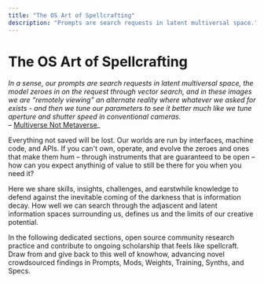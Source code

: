 ```yaml
---
title: "The OS Art of Spellcrafting"
description: "Prompts are search requests in latent multiversal space."
---
```


# The OS Art of Spellcrafting

_In a sense, our prompts are search requests in latent multiversal space, the model zeroes in on the request through vector search, and in these images we are “remotely viewing” an alternate reality where whatever we asked for exists - and then we tune our parameters to see it better much like we tune aperture and shutter speed in conventional cameras._<br />
– [Multiverse Not Metaverse](https://lspace.swyx.io/p/multiverse-not-metaverse)\_

Everything not saved will be lost. Our worlds are run by interfaces, machine code, and APIs. If you can't own, operate, and evolve the zeroes and ones that make them hum – through instruments that are guaranteed to be open – how can you expect anythinig of value to still be there for you when you need it?

Here we share skills, insights, challenges, and earstwhile knowledge to defend against the inevitable coming of the darkness that is information decay. How well we can search through the adjascent and latent information spaces surrounding us, defines us and the limits of our creative potential.

In the following dedicated sections, open source community research practice and contribute to ongoing scholarship that feels like spellcraft. Draw from and give back to this well of knowhow, advancing novel crowdsourced findings in Prompts, Mods, Weights, Training, Synths, and Specs.
